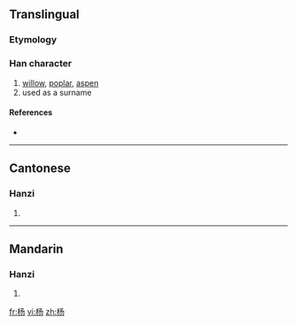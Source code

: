 {{also|楊}}
==Translingual==

===Etymology===
{{Han simp|楊|f=昜|t=丿丿𠄎}}

===Han character===
{{Han char|rn=75|rad=木|as=03|sn=7|four=|canj=木弓尸竹 (DNSH)}}

# [[willow]], [[poplar]], [[aspen]]
# used as a surname

====References====
* {{Han ref|kx=0513.011|hdz=21163.020|uh=6768|ud=26472}}

----

==Cantonese==

===Hanzi===
{{yue-hanzi|jyut=|y=yeung4}}

# {{defn|Cantonese}}

----

==Mandarin==

===Hanzi===
{{cmn-hanzi|tra=楊|pin=[[yáng]] ([[yang2]])|wg=yang<sup>2</sup>}}

# {{defn|Mandarin}}

[[fr:杨]]
[[vi:杨]]
[[zh:杨]]